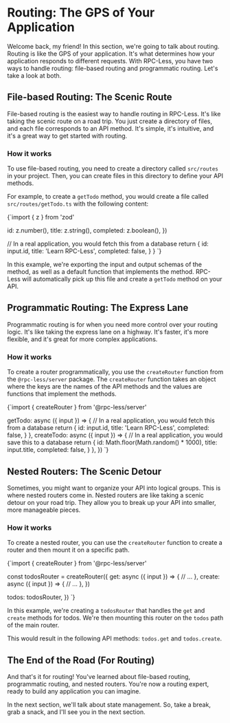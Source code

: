 
# Routing: The GPS of Your Application

Welcome back, my friend! In this section, we're going to talk about routing. Routing is like the GPS of your application. It's what determines how your application responds to different requests. With RPC-Less, you have two ways to handle routing: file-based routing and programmatic routing. Let's take a look at both.

## File-based Routing: The Scenic Route

File-based routing is the easiest way to handle routing in RPC-Less. It's like taking the scenic route on a road trip. You just create a directory of files, and each file corresponds to an API method. It's simple, it's intuitive, and it's a great way to get started with routing.

### How it works

To use file-based routing, you need to create a directory called `src/routes` in your project. Then, you can create files in this directory to define your API methods.

For example, to create a `getTodo` method, you would create a file called `src/routes/getTodo.ts` with the following content:

<CodeBlock language="typescript">{`import { z } from 'zod'

  id: z.number(),
  title: z.string(),
  completed: z.boolean(),
})

  // In a real application, you would fetch this from a database
  return {
    id: input.id,
    title: 'Learn RPC-Less',
    completed: false,
  }
}
`}</CodeBlock>

In this example, we're exporting the input and output schemas of the method, as well as a default function that implements the method. RPC-Less will automatically pick up this file and create a `getTodo` method on your API.

## Programmatic Routing: The Express Lane

Programmatic routing is for when you need more control over your routing logic. It's like taking the express lane on a highway. It's faster, it's more flexible, and it's great for more complex applications.

### How it works

To create a router programmatically, you use the `createRouter` function from the `@rpc-less/server` package. The `createRouter` function takes an object where the keys are the names of the API methods and the values are functions that implement the methods.

<CodeBlock language="typescript">{`import { createRouter } from '@rpc-less/server'

  getTodo: async ({ input }) => {
    // In a real application, you would fetch this from a database
    return {
      id: input.id,
      title: 'Learn RPC-Less',
      completed: false,
    }
  },
  createTodo: async ({ input }) => {
    // In a real application, you would save this to a database
    return {
      id: Math.floor(Math.random() * 1000),
      title: input.title,
      completed: false,
    }
  },
})
`}</CodeBlock>

## Nested Routers: The Scenic Detour

Sometimes, you might want to organize your API into logical groups. This is where nested routers come in. Nested routers are like taking a scenic detour on your road trip. They allow you to break up your API into smaller, more manageable pieces.

### How it works

To create a nested router, you can use the `createRouter` function to create a router and then mount it on a specific path.

<CodeBlock language="typescript">{`import { createRouter } from '@rpc-less/server'

const todosRouter = createRouter({
  get: async ({ input }) => {
    // ...
  },
  create: async ({ input }) => {
    // ...
  },
})

  todos: todosRouter,
})
`}</CodeBlock>

In this example, we're creating a `todosRouter` that handles the `get` and `create` methods for todos. We're then mounting this router on the `todos` path of the main router.

This would result in the following API methods: `todos.get` and `todos.create`.

## The End of the Road (For Routing)

And that's it for routing! You've learned about file-based routing, programmatic routing, and nested routers. You're now a routing expert, ready to build any application you can imagine.

In the next section, we'll talk about state management. So, take a break, grab a snack, and I'll see you in the next section.

